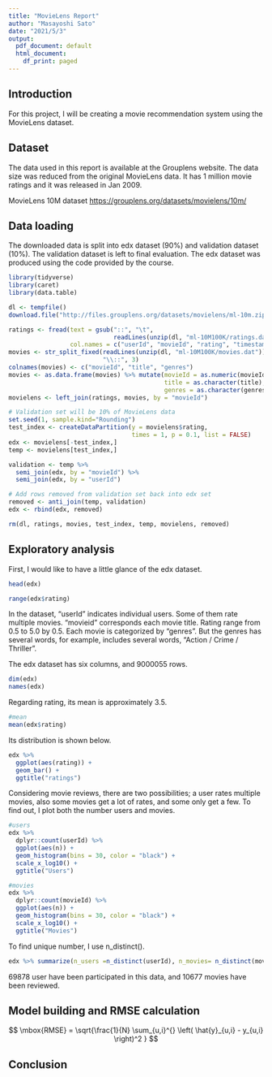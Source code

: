 ```yaml
---
title: "MovieLens Report"
author: "Masayoshi Sato"
date: "2021/5/3"
output:
  pdf_document: default
  html_document:
    df_print: paged
---
```


## Introduction

For this project, I will be creating a movie recommendation system using the MovieLens dataset.

## Dataset

The data used in this report is available at the Grouplens website. The data size was reduced from the original MovieLens data. It has 1 million movie ratings and it was released in Jan 2009.

MovieLens 10M dataset <https://grouplens.org/datasets/movielens/10m/>

## Data loading

The downloaded data is split into edx dataset (90%) and validation dataset (10%). The validation dataset is left to final evaluation. The edx dataset was produced using the code provided by the course.

```r
library(tidyverse)
library(caret)
library(data.table)

dl <- tempfile()
download.file("http://files.grouplens.org/datasets/movielens/ml-10m.zip", dl)

ratings <- fread(text = gsub("::", "\t", 
                             readLines(unzip(dl, "ml-10M100K/ratings.dat"))),
                 col.names = c("userId", "movieId", "rating", "timestamp"))
movies <- str_split_fixed(readLines(unzip(dl, "ml-10M100K/movies.dat")), 
                          "\\::", 3)
colnames(movies) <- c("movieId", "title", "genres")
movies <- as.data.frame(movies) %>% mutate(movieId = as.numeric(movieId),
                                           title = as.character(title),
                                           genres = as.character(genres))
movielens <- left_join(ratings, movies, by = "movieId")

# Validation set will be 10% of MovieLens data
set.seed(1, sample.kind="Rounding")
test_index <- createDataPartition(y = movielens$rating, 
                                  times = 1, p = 0.1, list = FALSE)
edx <- movielens[-test_index,]
temp <- movielens[test_index,]

validation <- temp %>% 
  semi_join(edx, by = "movieId") %>%
  semi_join(edx, by = "userId")

# Add rows removed from validation set back into edx set
removed <- anti_join(temp, validation)
edx <- rbind(edx, removed)

rm(dl, ratings, movies, test_index, temp, movielens, removed)
```

## Exploratory analysis

First, I would like to have a little glance of the edx dataset.

```r
head(edx)
```

```r
range(edx$rating)
```

In the dataset, "userId" indicates individual users. Some of them rate multiple movies. "movieid" corresponds each movie title. Rating range from 0.5 to 5.0 by 0.5. Each movie is categorized by "genres". But the genres has several words, for example, includes several words, "Action / Crime / Thriller".

The edx dataset has six columns, and 9000055 rows.

```r
dim(edx)
names(edx)
```

Regarding rating, its mean is approximately 3.5.

```r
#mean 
mean(edx$rating)
```

Its distribution is shown below.

```r
edx %>%
  ggplot(aes(rating)) + 
  geom_bar() + 
  ggtitle("ratings")

```

Considering movie reviews, there are two possibilities; a user rates multiple movies, also some movies get a lot of rates, and some only get a few. To find out, I plot both the number users and movies.

```r
#users
edx %>%
  dplyr::count(userId) %>% 
  ggplot(aes(n)) + 
  geom_histogram(bins = 30, color = "black") + 
  scale_x_log10() +
  ggtitle("Users")

```

```r
#movies
edx %>% 
  dplyr::count(movieId) %>% 
  ggplot(aes(n)) + 
  geom_histogram(bins = 30, color = "black") + 
  scale_x_log10() + 
  ggtitle("Movies")

```

To find unique number, I use n_distinct().

```r
edx %>% summarize(n_users =n_distinct(userId), n_movies= n_distinct(movieId))
```

69878 user have been participated in this data, and 10677 movies have been reviewed.

## Model building and RMSE calculation

$$
\mbox{RMSE} = \sqrt{\frac{1}{N} \sum_{u,i}^{} \left( \hat{y}_{u,i} - y_{u,i} \right)^2 }
$$




## Conclusion
